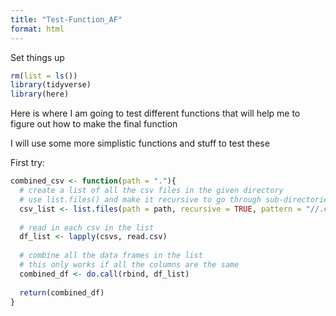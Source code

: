 ```yaml
---
title: "Test-Function_AF"
format: html
---
```


Set things up
```r
rm(list = ls())
library(tidyverse)
library(here)
```

Here is where I am going to test different functions that will help me to figure out how to make the final function

I will use some more simplistic functions and stuff to test these

First try:

```r
combined_csv <- function(path = "."){
  # create a list of all the csv files in the given directory
  # use list.files() and make it recursive to go through sub-directories
  csv_list <- list.files(path = path, recursive = TRUE, pattern = "//.csv$", full.names = TRUE)
  
  # read in each csv in the list
  df_list <- lapply(csvs, read.csv)
  
  # combine all the data frames in the list
  # this only works if all the columns are the same
  combined_df <- do.call(rbind, df_list)
  
  return(combined_df)
}
```


